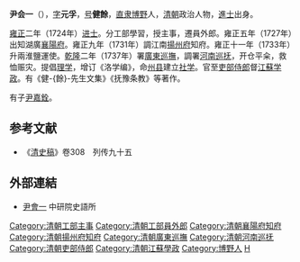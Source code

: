 '''尹会一'''（{{bd|1691年||1748年||catIdx=Y}}），[[表字|字]]'''元孚'''，[[号|号]]'''健餘'''，[[直隶|直隶]][[博野|博野]]人，[[清朝|清朝]]政治人物，[[進士|進士]]出身。

[[雍正|雍正]]二年（1724年）[[进士|进士]]。分工部學習，授主事，遷員外郎。雍正五年（1727年）出知湖廣[[襄陽府|襄陽府]]。雍正九年（1731年）調江南[[揚州府|揚州府]]知府。雍正十一年（1733年）升兩淮鹽運使。[[乾隆|乾隆]]二年（1737年）署[[廣東巡撫|廣東巡撫]]，調署[[河南巡抚|河南巡抚]]，开仓平籴，救恤赈灾。提倡[[理学|理学]]，增订《洛学编》，命[[州|州]][[县|县]]建立[[社学|社学]]。官至[[吏部侍郎|吏部侍郎]]督[[江蘇|江蘇]][[学政|学政]]。有《健-{餘}-先生文集》《抚豫条教》等著作。

有子[[尹嘉銓|尹嘉銓]]。

==参考文献==
*《[[清史稿|清史稿]]》卷308　列传九十五 

==外部連結==
*[http://archive.ihp.sinica.edu.tw/ttscgi/ttsquery?0:0:mctauac:NO%3DNO13 尹會一] {{Wayback|url=http://archive.ihp.sinica.edu.tw/ttscgi/ttsquery?0:0:mctauac:NO%3DNO13 |date=20170202063727 }} 中研院史語所

{{雍正二年甲辰科殿試金榜}}
{{DEFAULTSORT:Yin尹}}
[[Category:清朝工部主事|Category:清朝工部主事]]
[[Category:清朝工部員外郎|Category:清朝工部員外郎]]
[[Category:清朝襄陽府知府|Category:清朝襄陽府知府]]
[[Category:清朝揚州府知府|Category:清朝揚州府知府]]
[[Category:清朝廣東巡撫|Category:清朝廣東巡撫]]
[[Category:清朝河南巡抚|Category:清朝河南巡抚]]
[[Category:清朝吏部侍郎|Category:清朝吏部侍郎]]
[[Category:清朝江蘇學政|Category:清朝江蘇學政]]
[[Category:博野人|Category:博野人]] 
[[Category:尹姓|H]]